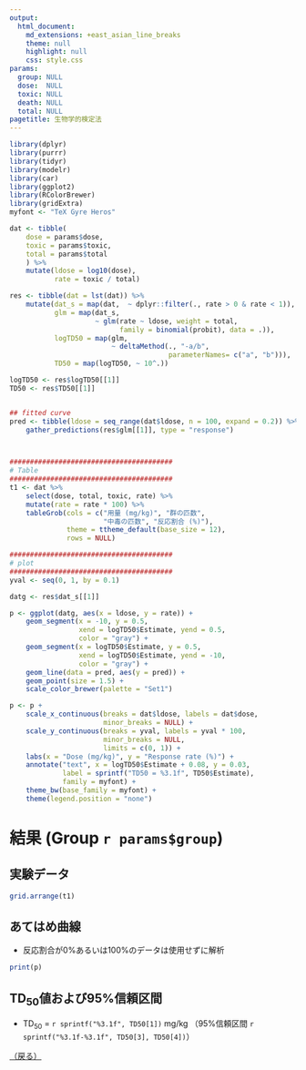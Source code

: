 ```yaml
---
output:
  html_document:
    md_extensions: +east_asian_line_breaks
    theme: null
    highlight: null
    css: style.css
params:
  group: NULL
  dose:  NULL
  toxic: NULL
  death: NULL
  total: NULL
pagetitle: 生物学的検定法
---
```


```r
library(dplyr)
library(purrr)
library(tidyr)
library(modelr)
library(car)
library(ggplot2)
library(RColorBrewer)
library(gridExtra)
myfont <- "TeX Gyre Heros"

dat <- tibble(
    dose = params$dose,
    toxic = params$toxic,
    total = params$total
    ) %>%
    mutate(ldose = log10(dose),
           rate = toxic / total)

res <- tibble(dat = lst(dat)) %>%
    mutate(dat_s = map(dat,  ~ dplyr::filter(., rate > 0 & rate < 1)),
           glm = map(dat_s,
                     ~ glm(rate ~ ldose, weight = total,
                           family = binomial(probit), data = .)),
           logTD50 = map(glm,
                         ~ deltaMethod(., "-a/b",
                                       parameterNames= c("a", "b"))),
           TD50 = map(logTD50, ~ 10^.))

logTD50 <- res$logTD50[[1]]
TD50 <- res$TD50[[1]]


## fitted curve
pred <- tibble(ldose = seq_range(dat$ldose, n = 100, expand = 0.2)) %>%
    gather_predictions(res$glm[[1]], type = "response")



########################################
# Table
########################################
t1 <- dat %>%
    select(dose, total, toxic, rate) %>%
    mutate(rate = rate * 100) %>%
    tableGrob(cols = c("用量 (mg/kg)", "群の匹数",
                       "中毒の匹数", "反応割合 (%)"),
              theme = ttheme_default(base_size = 12),
              rows = NULL)

########################################
# plot
########################################
yval <- seq(0, 1, by = 0.1)

datg <- res$dat_s[[1]]

p <- ggplot(datg, aes(x = ldose, y = rate)) +
    geom_segment(x = -10, y = 0.5,
                 xend = logTD50$Estimate, yend = 0.5,
                 color = "gray") +
    geom_segment(x = logTD50$Estimate, y = 0.5,
                 xend = logTD50$Estimate, yend = -10,
                 color = "gray") +
    geom_line(data = pred, aes(y = pred)) +
    geom_point(size = 1.5) +
    scale_color_brewer(palette = "Set1")

p <- p +
    scale_x_continuous(breaks = dat$ldose, labels = dat$dose,
                       minor_breaks = NULL) +
    scale_y_continuous(breaks = yval, labels = yval * 100,
                       minor_breaks = NULL,
                       limits = c(0, 1)) +
    labs(x = "Dose (mg/kg)", y = "Response rate (%)") +
    annotate("text", x = logTD50$Estimate + 0.08, y = 0.03,
             label = sprintf("TD50 = %3.1f", TD50$Estimate),
             family = myfont) +
    theme_bw(base_family = myfont) +
    theme(legend.position = "none")
```


# 結果 (Group `r params$group`)
## 実験データ

```r
grid.arrange(t1)
```

## あてはめ曲線

- 反応割合が0\%あるいは100\%のデータは使用せずに解析

```r
print(p)
```


## TD~50~値および95%信頼区間

- TD~50~ = `r sprintf("%3.1f", TD50[1])` mg/kg
（95%信頼区間 `r sprintf("%3.1f-%3.1f", TD50[3], TD50[4])`）

[（戻る）](index.html)

